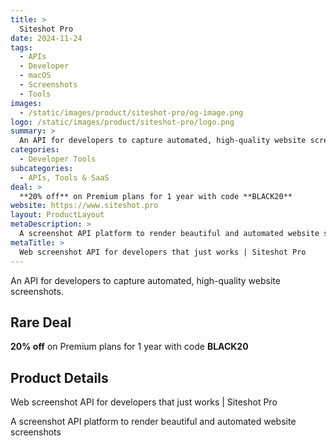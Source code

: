 ```yaml
---
title: >
  Siteshot Pro
date: 2024-11-24
tags:
  - APIs
  - Developer
  - macOS
  - Screenshots
  - Tools
images:
  - /static/images/product/siteshot-pro/og-image.png
logo: /static/images/product/siteshot-pro/logo.png
summary: >
  An API for developers to capture automated, high-quality website screenshots.
categories:
  - Developer Tools
subcategories:
  - APIs, Tools & SaaS
deal: >
  **20% off** on Premium plans for 1 year with code **BLACK20**
website: https://www.siteshot.pro
layout: ProductLayout
metaDescription: >
  A screenshot API platform to render beautiful and automated website screenshots
metaTitle: >
  Web screenshot API for developers that just works | Siteshot Pro
---
```

An API for developers to capture automated, high-quality website screenshots.

## Rare Deal

**20% off** on Premium plans for 1 year with code **BLACK20**

## Product Details
Web screenshot API for developers that just works | Siteshot Pro

A screenshot API platform to render beautiful and automated website screenshots
